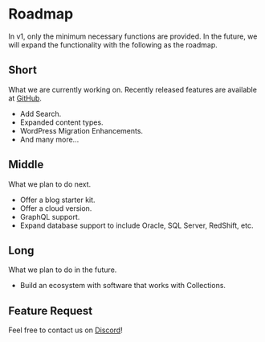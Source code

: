 # Roadmap

In v1, only the minimum necessary functions are provided. In the future, we will expand the functionality with the following as the roadmap.

## Short

What we are currently working on. Recently released features are available at [GitHub](https://github.com/collectionscms/collections/releases).

- Add Search.
- Expanded content types.
- WordPress Migration Enhancements.
- And many more...

## Middle

What we plan to do next.

- Offer a blog starter kit.
- Offer a cloud version.
- GraphQL support.
- Expand database support to include Oracle, SQL Server, RedShift, etc.

## Long

What we plan to do in the future.

- Build an ecosystem with software that works with Collections.

## Feature Request

Feel free to contact us on [Discord](https://discord.gg/a6FYDkV3Vk)!
